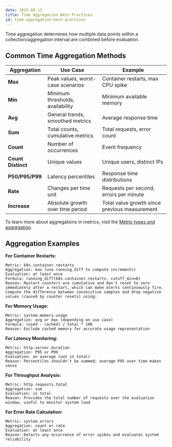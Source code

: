 ```yaml
---
date: 2025-08-13
title: Time Aggregation Best Practices
id: time-aggregation-best-practices
---
```


Time aggregation determines how multiple data points within a collection/aggregation interval are combined before evaluation.

## Common Time Aggregation Methods

| Aggregation | Use Case | Example |
|------------|----------|---------|
| **Max** | Peak values, worst-case scenarios | Container restarts, max CPU spike |
| **Min** | Minimum thresholds, availability | Minimum available memory |
| **Avg** | General trends, smoothed metrics | Average response time |
| **Sum** | Total counts, cumulative metrics | Total requests, error count |
| **Count** | Number of occurrences | Event frequency |
| **Count Distinct** | Unique values | Unique users, distinct IPs |
| **P50/P95/P99** | Latency percentiles | Response time distributions |
| **Rate** | Changes per time unit | Requests per second, errors per minute |
| **Increase** | Absolute growth over time period | Total value growth since previous measurement |

To learn more about aggregations in metrics, visit the [Metric types and aggregation](/docs/metrics-management/types-and-aggregation/#aggregation).

## Aggregation Examples

**For Container Restarts:**
~~~
Metric: k8s.container.restarts
Aggregation: max (use running_diff to compute increments)
Evaluation: at least once
Formula: running_diff(k8s.container.restarts, cutoff_min=0)
Reason: Restart counters are cumulative and don't reset to zero immediately after a restart, which can make alerts continuously fire. Compute the difference between consecutive samples and drop negative values (caused by counter resets) using:
~~~

**For Memory Usage:**
```
Metric: system.memory.usage
Aggregation: avg or max (depending on use case)
Formula: (used - cached) / total * 100
Reason: Exclude cached memory for accurate usage representation
```

**For Latency Monitoring:**
```
Metric: http.server.duration
Aggregation: P95 or P99
Evaluation: on average (not in total)
Reason: Percentiles shouldn't be summed; average P95 over time makes sense
```

**For Throughput Analysis:**
```
Metric: http.requests.total
Aggregation: sum
Evaluation: in total
Reason: Provides the total number of requests over the evaluation window, useful to monitor system load
```

**For Error Rate Calculation:**
```
Metric: system.errors
Aggregation: count or rate
Evaluation: at least once
Reason: Detects any occurrence of error spikes and evaluates system reliability
```
